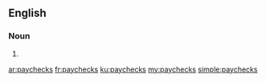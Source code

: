 ==English==

===Noun===
{{head|en|plural}}

# {{plural of|paycheck|lang=en}}

[[ar:paychecks]]
[[fr:paychecks]]
[[ku:paychecks]]
[[my:paychecks]]
[[simple:paychecks]]